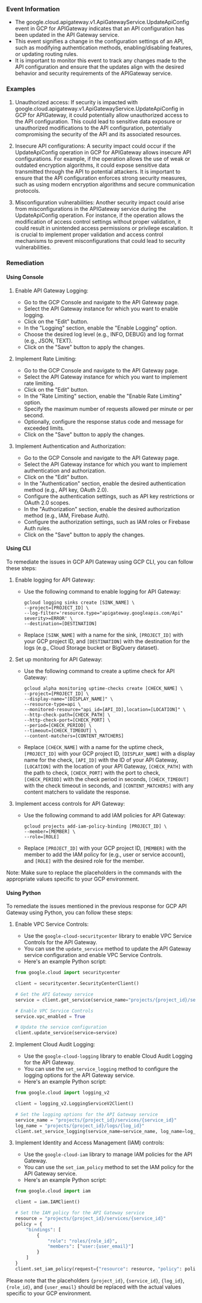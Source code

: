
### Event Information

- The google.cloud.apigateway.v1.ApiGatewayService.UpdateApiConfig event in GCP for APIGateway indicates that an API configuration has been updated in the API Gateway service.
- This event signifies a change in the configuration settings of an API, such as modifying authentication methods, enabling/disabling features, or updating routing rules.
- It is important to monitor this event to track any changes made to the API configuration and ensure that the updates align with the desired behavior and security requirements of the APIGateway service.


### Examples

1. Unauthorized access: If security is impacted with google.cloud.apigateway.v1.ApiGatewayService.UpdateApiConfig in GCP for APIGateway, it could potentially allow unauthorized access to the API configuration. This could lead to sensitive data exposure or unauthorized modifications to the API configuration, potentially compromising the security of the API and its associated resources.

2. Insecure API configurations: A security impact could occur if the UpdateApiConfig operation in GCP for APIGateway allows insecure API configurations. For example, if the operation allows the use of weak or outdated encryption algorithms, it could expose sensitive data transmitted through the API to potential attackers. It is important to ensure that the API configuration enforces strong security measures, such as using modern encryption algorithms and secure communication protocols.

3. Misconfiguration vulnerabilities: Another security impact could arise from misconfigurations in the APIGateway service during the UpdateApiConfig operation. For instance, if the operation allows the modification of access control settings without proper validation, it could result in unintended access permissions or privilege escalation. It is crucial to implement proper validation and access control mechanisms to prevent misconfigurations that could lead to security vulnerabilities.

### Remediation

#### Using Console

1. Enable API Gateway Logging:
   - Go to the GCP Console and navigate to the API Gateway page.
   - Select the API Gateway instance for which you want to enable logging.
   - Click on the "Edit" button.
   - In the "Logging" section, enable the "Enable Logging" option.
   - Choose the desired log level (e.g., INFO, DEBUG) and log format (e.g., JSON, TEXT).
   - Click on the "Save" button to apply the changes.

2. Implement Rate Limiting:
   - Go to the GCP Console and navigate to the API Gateway page.
   - Select the API Gateway instance for which you want to implement rate limiting.
   - Click on the "Edit" button.
   - In the "Rate Limiting" section, enable the "Enable Rate Limiting" option.
   - Specify the maximum number of requests allowed per minute or per second.
   - Optionally, configure the response status code and message for exceeded limits.
   - Click on the "Save" button to apply the changes.

3. Implement Authentication and Authorization:
   - Go to the GCP Console and navigate to the API Gateway page.
   - Select the API Gateway instance for which you want to implement authentication and authorization.
   - Click on the "Edit" button.
   - In the "Authentication" section, enable the desired authentication method (e.g., API key, OAuth 2.0).
   - Configure the authentication settings, such as API key restrictions or OAuth 2.0 scopes.
   - In the "Authorization" section, enable the desired authorization method (e.g., IAM, Firebase Auth).
   - Configure the authorization settings, such as IAM roles or Firebase Auth rules.
   - Click on the "Save" button to apply the changes.

#### Using CLI

To remediate the issues in GCP API Gateway using GCP CLI, you can follow these steps:

1. Enable logging for API Gateway:
   - Use the following command to enable logging for API Gateway:
     ```
     gcloud logging sinks create [SINK_NAME] \
     --project=[PROJECT_ID] \
     --log-filter='resource.type="apigateway.googleapis.com/Api" severity>=ERROR' \
     --destination=[DESTINATION]
     ```
   - Replace `[SINK_NAME]` with a name for the sink, `[PROJECT_ID]` with your GCP project ID, and `[DESTINATION]` with the destination for the logs (e.g., Cloud Storage bucket or BigQuery dataset).

2. Set up monitoring for API Gateway:
   - Use the following command to create a uptime check for API Gateway:
     ```
     gcloud alpha monitoring uptime-checks create [CHECK_NAME] \
     --project=[PROJECT_ID] \
     --display-name="[DISPLAY_NAME]" \
     --resource-type=api \
     --monitored-resource="api_id=[API_ID],location=[LOCATION]" \
     --http-check-path=[CHECK_PATH] \
     --http-check-port=[CHECK_PORT] \
     --period=[CHECK_PERIOD] \
     --timeout=[CHECK_TIMEOUT] \
     --content-matchers=[CONTENT_MATCHERS]
     ```
   - Replace `[CHECK_NAME]` with a name for the uptime check, `[PROJECT_ID]` with your GCP project ID, `[DISPLAY_NAME]` with a display name for the check, `[API_ID]` with the ID of your API Gateway, `[LOCATION]` with the location of your API Gateway, `[CHECK_PATH]` with the path to check, `[CHECK_PORT]` with the port to check, `[CHECK_PERIOD]` with the check period in seconds, `[CHECK_TIMEOUT]` with the check timeout in seconds, and `[CONTENT_MATCHERS]` with any content matchers to validate the response.

3. Implement access controls for API Gateway:
   - Use the following command to add IAM policies for API Gateway:
     ```
     gcloud projects add-iam-policy-binding [PROJECT_ID] \
     --member=[MEMBER] \
     --role=[ROLE]
     ```
   - Replace `[PROJECT_ID]` with your GCP project ID, `[MEMBER]` with the member to add the IAM policy for (e.g., user or service account), and `[ROLE]` with the desired role for the member.

Note: Make sure to replace the placeholders in the commands with the appropriate values specific to your GCP environment.

#### Using Python

To remediate the issues mentioned in the previous response for GCP API Gateway using Python, you can follow these steps:

1. Enable VPC Service Controls:
   - Use the `google-cloud-securitycenter` library to enable VPC Service Controls for the API Gateway.
   - You can use the `update_service` method to update the API Gateway service configuration and enable VPC Service Controls.
   - Here's an example Python script:

   ```python
   from google.cloud import securitycenter

   client = securitycenter.SecurityCenterClient()

   # Get the API Gateway service
   service = client.get_service(service_name="projects/{project_id}/services/{service_id}")

   # Enable VPC Service Controls
   service.vpc_enabled = True

   # Update the service configuration
   client.update_service(service=service)
   ```

2. Implement Cloud Audit Logging:
   - Use the `google-cloud-logging` library to enable Cloud Audit Logging for the API Gateway.
   - You can use the `set_service_logging` method to configure the logging options for the API Gateway service.
   - Here's an example Python script:

   ```python
   from google.cloud import logging_v2

   client = logging_v2.LoggingServiceV2Client()

   # Set the logging options for the API Gateway service
   service_name = "projects/{project_id}/services/{service_id}"
   log_name = "projects/{project_id}/logs/{log_id}"
   client.set_service_logging(service_name=service_name, log_name=log_name)
   ```

3. Implement Identity and Access Management (IAM) controls:
   - Use the `google-cloud-iam` library to manage IAM policies for the API Gateway.
   - You can use the `set_iam_policy` method to set the IAM policy for the API Gateway service.
   - Here's an example Python script:

   ```python
   from google.cloud import iam

   client = iam.IAMClient()

   # Set the IAM policy for the API Gateway service
   resource = "projects/{project_id}/services/{service_id}"
   policy = {
       "bindings": [
           {
               "role": "roles/{role_id}",
               "members": ["user:{user_email}"]
           }
       ]
   }
   client.set_iam_policy(request={"resource": resource, "policy": policy})
   ```

Please note that the placeholders `{project_id}`, `{service_id}`, `{log_id}`, `{role_id}`, and `{user_email}` should be replaced with the actual values specific to your GCP environment.

